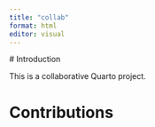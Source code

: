 ```yaml
---
title: "collab"
format: html
editor: visual
---
```


\# Introduction

This is a collaborative Quarto project.

# Contributions

<!-- Student sections will go here -->
